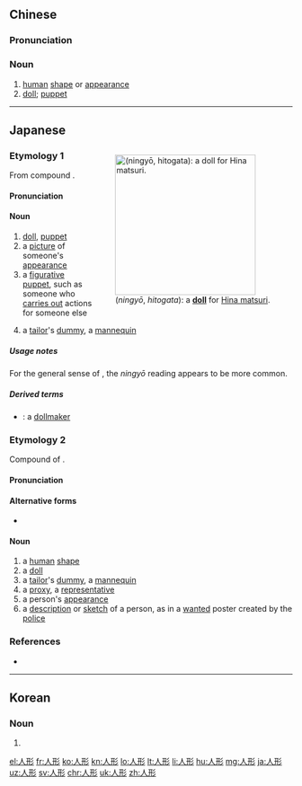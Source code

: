 ==Chinese==
{{zh-forms}}

===Pronunciation===
{{zh-pron
|m=rénxíng
|c=jan4 jing4
|h=pfs=ngìn-hìn
|mn=lâng-hêng
|cat=n
}}

===Noun===
{{zh-noun}}

# [[human]] [[shape]] or [[appearance]]
# [[doll]]; [[puppet]]

----

==Japanese==
<div style="float:right;">
{{wikipedia|lang=ja}}
{{wikipedia|Doll}}
[[File:Hinamatsuri16.jpg|thumb|250px|{{lang|ja|人形}} (''ningyō'', ''hitogata''): a '''[[doll]]''' for [[Hina matsuri]].]]
</div>

===Etymology 1===
{{ja-kanjitab|yomi=on|にん|ぎょう}}
From {{etyl|ltc|ja|sort=にんぎょう}} compound {{m|zh|人形|tr=nyin heng|lit=person shape}}.

====Pronunciation====
{{ja-pron|yomi=goon|にんぎょう|acc=0|acc_ref=DJR}}

====Noun====
{{ja-noun|にんぎょう|hhira=にんぎやう}}

# [[doll]], [[puppet]]
# a [[picture]] of someone's [[appearance]]
# a [[figurative]] [[puppet]], such as someone who [[carry out|carries out]] actions for someone else
# {{qualifier|less common}} a [[tailor]]'s [[dummy]], a [[mannequin]]

=====Usage notes=====
For the general sense of {{m|en|doll}}, the ''ningyō'' reading appears to be more common.

=====Derived terms=====
* {{ja-r|人形家|にんぎょうか}}: a [[dollmaker]]

===Etymology 2===
{{ja-kanjitab|yomi=kun|ひと|かた|k2=がた}}
Compound of {{compound|lang=ja|sort=ひとがた|人|tr1=hito|t1=person|形|tr2=kata|t2=shape, form}}. {{rendaku2|sort=ひとがた|kata|gata}}

====Pronunciation====
{{ja-pron|yomi=kun|ひとがた|acc=0|acc_ref=DJR}}

====Alternative forms====
* {{ja-l|人像}} {{qualifier|less common}}

====Noun====
{{ja-noun|ひとがた}}

# a [[human]] [[shape]]
# a [[doll]]
# a [[tailor]]'s [[dummy]], a [[mannequin]]
# a [[proxy]], a [[representative]]
# a person's [[appearance]]
# a [[description]] or [[sketch]] of a person, as in a [[wanted]] poster created by the [[police]]

===References===
<references/>
* {{R:Kokugo Dai Jiten}}

----

==Korean==
{{ko-hanjatab}}

===Noun===
{{ko-noun|hj|hangeul=인형}}

# {{hanja form of|인형|[[doll]], [[puppet]]}}

[[el:人形]]
[[fr:人形]]
[[ko:人形]]
[[kn:人形]]
[[lo:人形]]
[[lt:人形]]
[[li:人形]]
[[hu:人形]]
[[mg:人形]]
[[ja:人形]]
[[uz:人形]]
[[sv:人形]]
[[chr:人形]]
[[uk:人形]]
[[zh:人形]]